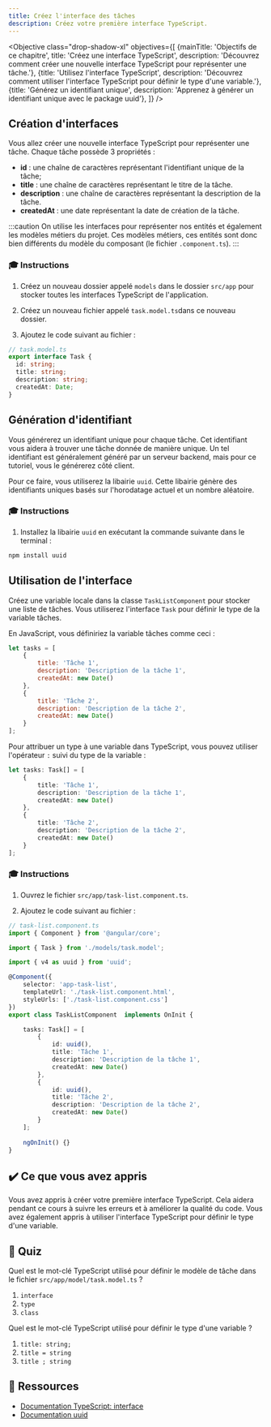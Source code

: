 ```yaml
---
title: Créez l'interface des tâches
description: Créez votre première interface TypeScript.
---
```



<Objective class="drop-shadow-xl" objectives={[
    {mainTitle: 'Objectifs de ce chapitre', title: 'Créez une interface TypeScript', description: 'Découvrez comment créer une nouvelle interface TypeScript pour représenter une tâche.'},
    {title: 'Utilisez l\'interface TypeScript', description: 'Découvrez comment utiliser l\'interface TypeScript pour définir le type d\'une variable.'},
    {title: 'Générez un identifiant unique', description: 'Apprenez à générer un identifiant unique avec le package uuid'},
]} />

## Création d'interfaces

Vous allez créer une nouvelle interface TypeScript pour représenter une tâche.
Chaque tâche possède 3 propriétés :

- **id** : une chaîne de caractères représentant l'identifiant unique de la tâche;
- **title** : une chaîne de caractères représentant le titre de la tâche.
- **description** : une chaîne de caractères représentant la description de la tâche.
- **createdAt** : une date représentant la date de création de la tâche.

:::caution
On utilise les interfaces pour représenter nos entités et également les modèles métiers du projet.
Ces modèles métiers, ces entités sont donc bien différents du modèle du composant (le fichier `.component.ts`).
:::

### 🎓 Instructions

1. Créez un nouveau dossier appelé `models` dans le dossier `src/app` pour stocker toutes les interfaces TypeScript de l'application.

1. Créez un nouveau fichier appelé `task.model.ts`dans ce nouveau dossier.

2. Ajoutez le code suivant au fichier :

```typescript
// task.model.ts
export interface Task {
  id: string;
  title: string;
  description: string;
  createdAt: Date;
}
```

## Génération d'identifiant

Vous générerez un identifiant unique pour chaque tâche. Cet identifiant vous aidera à trouver une tâche donnée de manière unique.
Un tel identifiant est généralement généré par un serveur backend, mais pour ce tutoriel, vous le générerez côté client.

Pour ce faire, vous utiliserez la libairie `uuid`. Cette libairie génère des identifiants uniques basés sur l'horodatage actuel et un nombre aléatoire.

### 🎓 Instructions

1. Installez la libairie `uuid` en exécutant la commande suivante dans le terminal :

```bash
npm install uuid
```

## Utilisation de l'interface

Créez une variable locale dans la classe `TaskListComponent` pour stocker une liste de tâches.
Vous utiliserez l'interface `Task` pour définir le type de la variable tâches.

En JavaScript, vous définiriez la variable tâches comme ceci :

```javascript
let tasks = [
    {
        title: 'Tâche 1',
        description: 'Description de la tâche 1',
        createdAt: new Date()
    },
    {
        title: 'Tâche 2',
        description: 'Description de la tâche 2',
        createdAt: new Date()
    }
];
```

Pour attribuer un type à une variable dans TypeScript, vous pouvez utiliser l'opérateur `:` suivi du type de la variable :

```typescript ins=": Task[]"
let tasks: Task[] = [
    {
        title: 'Tâche 1',
        description: 'Description de la tâche 1',
        createdAt: new Date()
    },
    {
        title: 'Tâche 2',
        description: 'Description de la tâche 2',
        createdAt: new Date()
    }
];
```

### 🎓 Instructions

1. Ouvrez le fichier `src/app/task-list.component.ts`.

2. Ajoutez le code suivant au fichier :

```typescript ins={"Importez l'interface des tâches": 3-4} ins={"Importez le package uuid": 5-6} ins={"Ajoutez la variable tâches": 14-28}
// task-list.component.ts
import { Component } from '@angular/core';

import { Task } from './models/task.model';

import { v4 as uuid } from 'uuid';

@Component({
    selector: 'app-task-list',
    templateUrl: './task-list.component.html',
    styleUrls: ['./task-list.component.css']
})
export class TaskListComponent  implements OnInit {

    tasks: Task[] = [
        {
            id: uuid(),
            title: 'Tâche 1',
            description: 'Description de la tâche 1',
            createdAt: new Date()
        },
        {
            id: uuid(),
            title: 'Tâche 2',
            description: 'Description de la tâche 2',
            createdAt: new Date()
        }
    ];
    
    ngOnInit() {}
}
```

## ✔️ Ce que vous avez appris

Vous avez appris à créer votre première interface TypeScript. Cela aidera pendant ce cours à suivre les erreurs et à améliorer la qualité du code.
Vous avez également appris à utiliser l'interface TypeScript pour définir le type d'une variable.

## 🚦 Quiz

Quel est le mot-clé TypeScript utilisé pour définir le modèle de tâche dans le fichier `src/app/model/task.model.ts` ?

1. `interface`
2. `type`
3. `class`

Quel est le mot-clé TypeScript utilisé pour définir le type d'une variable ?

1. `title: string;`
2. `title = string`
3. `title ; string`

## 🔗 Ressources

- <a href="https://www.typescriptlang.org/docs/handbook/interfaces.html" target="_blank">Documentation TypeScript: interface</a>
- <a href="https://github.com/uuidjs/uuid?tab=readme-ov-file#uuid--" target="_blank">Documentation uuid</a>


